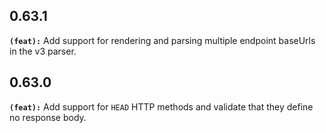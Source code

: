 ## 0.63.1
**`(feat):`** Add support for rendering and parsing multiple endpoint baseUrls in the v3 parser.


## 0.63.0
**`(feat):`** Add support for `HEAD` HTTP methods and validate that they define no response body.


